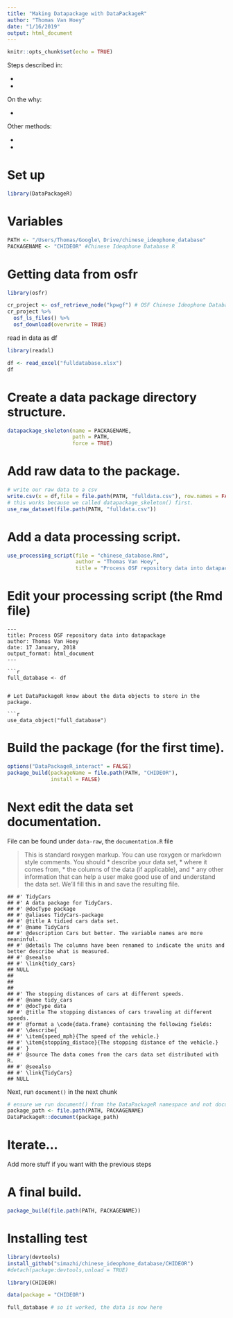 ```yaml
---
title: "Making Datapackage with DataPackageR"
author: "Thomas Van Hoey"
date: "1/16/2019"
output: html_document
---
```


```r
knitr::opts_chunk$set(echo = TRUE)
```

Steps described in:

* [](https://ropensci.org/blog/2018/09/18/datapackager/)
* [](https://github.com/ropensci/DataPackageR)

On the why:

* [](https://grasshoppermouse.github.io/2017/10/18/put-your-data-in-an-r-package/)

Other methods:

* [](https://www.erikhoward.net/how-to-create-an-r-data-package/)
* [](http://www.clayford.net/statistics/creating-an-r-data-package/)

# Set up
```r
library(DataPackageR)
```

# Variables

```r
PATH <- "/Users/Thomas/Google\ Drive/chinese_ideophone_database"
PACKAGENAME <- "CHIDEOR" #Chinese Ideophone Database R
```


# Getting data from osfr

```r
library(osfr)

cr_project <- osf_retrieve_node("kpwgf") # OSF Chinese Ideophone Database
cr_project %>%
  osf_ls_files() %>%
  osf_download(overwrite = TRUE)
```

read in data as df
```r
library(readxl)

df <- read_excel("fulldatabase.xlsx")
df
```



# Create a data package directory structure.

```r
datapackage_skeleton(name = PACKAGENAME,
                     path = PATH,
                     force = TRUE)
```

# Add raw data to the package.
```r
# write our raw data to a csv
write.csv(x = df,file = file.path(PATH, "fulldata.csv"), row.names = FALSE)
# this works because we called datapackage_skeleton() first.
use_raw_dataset(file.path(PATH, "fulldata.csv"))
```


# Add a data processing script.

```r
use_processing_script(file = "chinese_database.Rmd",
                      author = "Thomas Van Hoey",
                      title = "Process OSF repository data into datapackage")
```


# Edit your processing script (the Rmd file)


```
---
title: Process OSF repository data into datapackage
author: Thomas Van Hoey
date: 17 January, 2018
output_format: html_document
---

```r
full_database <- df
```

```

# Let DataPackageR know about the data objects to store in the package.

```r
use_data_object("full_database")
```

# Build the package (for the first time).

```r
options("DataPackageR_interact" = FALSE)
package_build(packageName = file.path(PATH, "CHIDEOR"),
              install = FALSE)
```

# Next edit the data set documentation.
File can be found under `data-raw`, the `documentation.R` file

>This is standard roxygen markup. You can use roxygen or markdown style comments. You should 
* describe your data set, 
* where it comes from, 
* the columns of the data (if applicable), and 
* any other information that can help a user make good use of and understand the data set. 
We’ll fill this in and save the resulting file.

```
## #' TidyCars
## #' A data package for TidyCars.
## #' @docType package
## #' @aliases TidyCars-package
## #' @title A tidied cars data set.
## #' @name TidyCars
## #' @description Cars but better. The variable names are more meaninful.
## #' @details The columns have been renamed to indicate the units and better describe what is measured.
## #' @seealso
## #' \link{tidy_cars}
## NULL
## 
## 
## 
## #' The stopping distances of cars at different speeds.
## #' @name tidy_cars
## #' @docType data
## #' @title The stopping distances of cars traveling at different speeds.
## #' @format a \code{data.frame} containing the following fields:
## #' \describe{
## #' \item{speed_mph}{The speed of the vehicle.}
## #' \item{stopping_distace}{The stopping distance of the vehicle.}
## #' }
## #' @source The data comes from the cars data set distributed with R.
## #' @seealso
## #' \link{TidyCars}
## NULL
```

Next, run `document()` in the next chunk

```r
# ensure we run document() from the DataPackageR namespace and not document() from roxygen or devtools.
package_path <- file.path(PATH, PACKAGENAME)
DataPackageR::document(package_path)
```

# Iterate…

Add more stuff if you want with the previous steps

# A final build.

```r
package_build(file.path(PATH, PACKAGENAME))
```

# Installing test

```r
library(devtools)
install_github("simazhi/chinese_ideophone_database/CHIDEOR")
#detach(package:devtools,unload = TRUE)

library(CHIDEOR)

data(package = "CHIDEOR")

full_database # so it worked, the data is now here
```


